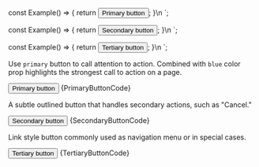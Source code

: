 
const Example() => {
	return <Button theme="primary">Primary button</Button>;
}\n
`;

const Example() => {
	return <Button theme="secondary">Secondary button</Button>;
}\n
`;

const Example() => {
	return <Button theme="tertiary">Tertiary button</Button>;
}\n
`;

<Section
	title="Primary"
	contained={true}
	border={true}
	style={{ paddingRight: 0, paddingLeft: 0 }}
>
	<p>
		Use <Code small={true}>primary</Code> button to call attention to
		action. Combined with <Code small={true}>blue</Code> color prop
		highlights the strongest call to action on a page.
	</p>
	<Preview wrapper={true}>
		<Button theme="primary">Primary button</Button>
	</Preview>
	<Snippet language="js">{PrimaryButtonCode}</Snippet>
</Section>

<Section
	title="Secondary"
	contained={true}
	border={true}
	style={{ paddingRight: 0, paddingLeft: 0 }}
>
	<p>
		A subtle outlined button that handles secondary actions, such as
		"Cancel."
	</p>
	<Preview wrapper={true}>
		<Button theme="secondary">Secondary button</Button>
	</Preview>
	<Snippet language="js">{SecondaryButtonCode}</Snippet>
</Section>

<Section
	title="Tertiary"
	contained={true}
	style={{ paddingRight: 0, paddingBottom: 0, paddingLeft: 0 }}
>
	<p>
		Link style button commonly used as navigation menu or in special cases.
	</p>
	<Preview wrapper={true}>
		<Button theme="tertiary">Tertiary button</Button>
	</Preview>
	<Snippet language="js">{TertiaryButtonCode}</Snippet>
</Section>
